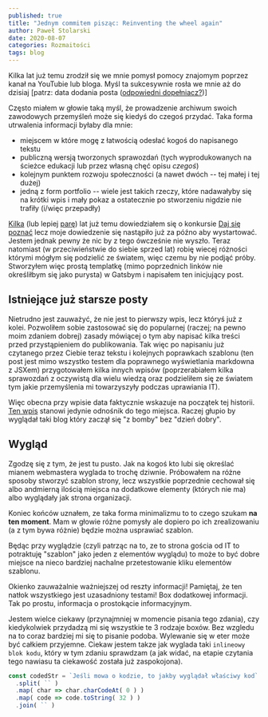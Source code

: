 ```yaml
---
published: true
title: "Jednym commitem pisząc: Reinventing the wheel again"
author: Paweł Stolarski
date: 2020-08-07
categories: Rozmaitości
tags: blog
---
```


Kilka lat już temu zrodził się we mnie pomysł pomocy znajomym poprzez kanał na YouTubie lub bloga.
Myśl ta sukcesywnie rosła we mnie aż do dzisiaj [patrz: data dodania posta ([odpowiedni dopełniacz?](https://sjp.pwn.pl/poradnia/haslo/post;7717.html))]

Często miałem w głowie taką myśl, że prowadzenie archiwum swoich zawodowych przemyśleń może się kiedyś do czegoś przydać.
Taka forma utrwalenia informacji byłaby dla mnie:
 * miejscem w które mogę z łatwością odesłać kogoś do napisanego tekstu
 * publiczną wersją tworzonych sprawozdań (tych wyprodukowanych na ścieżce edukacji lub przez własną chęć opisu *czegoś*)
 * kolejnym punktem rozwoju społeczności (a nawet dwóch -- tej małej i tej dużej)
 * jedną z form portfolio -- wiele jest takich rzeczy, które nadawałyby się na krótki wpis i mały pokaz
   a ostatecznie po stworzeniu nigdzie nie trafiły (i/więc przepadły)

[Kilka](https://sjp.pl/kilka) (lub lepiej [parę](https://sjp.pl/kilka)) lat już temu dowiedziałem się o konkursie [Daj się poznać](https://devstyle.pl/daj-sie-poznac/)
lecz moje dowiedzenie się nastąpiło już za późno aby wystartować. Jestem jednak pewny że nic by z tego ówcześnie nie wyszło.
Teraz natomiast (w przeciwieństwie do siebie sprzed lat) robię wiecej różności którymi mógłym się podzielić ze światem,
więc czemu by nie podjąć próby.
Stworzyłem więc prostą templatkę (mimo poprzednich linków nie określiłbym się jako purysta) w Gatsbym i napisałem ten inicjujący post.

## Istniejące już starsze posty

Nietrudno jest zauważyć, że nie jest to pierwszy wpis, lecz któryś już z kolei.
Pozwoliłem sobie zastosować się do popularnej (raczej; na pewno moim zdaniem dobrej)
zasady mówiącej o tym aby napisać kilka treści przed przystąpieniem do publikowania.
Tak więc po napisaniu już czytanego przez Ciebie teraz tekstu i kolejnych poprawkach szablonu
(ten post jest mimo wszystko testem dla poprawnego wyświetlania markdowna z JSXem)
przygotowałem kilka innych wpisów (poprzerabiałem kilka sprawozdań z oczywistą dla wielu wiedzą
oraz podzieliłem się ze światem tym jakie przemyślenia mi towarzyszyły podczas uprawiania IT).

Więc obecna przy wpisie data faktycznie wskazuje na początek tej historii.
[Ten wpis](http://localhost/2020-01-01--Nieswoiste_dzień_dobry/) stanowi jedynie odnośnik do tego miejsca.
Raczej głupio by wyglądał taki blog który zaczął się "z bomby" bez "dzień dobry".


## Wygląd

Zgodzę się z tym, że jest tu pusto. Jak na kogoś kto lubi się określać mianem webmastera wyglada to trochę dziwnie.
Próbowałem na różne sposoby stworzyć szablon strony, lecz wszystkie poprzednie cechował się albo andmierną ilością miejsca
na dodatkowe elementy (których nie ma) albo wyglądały jak strona organizacji.

Koniec końców uznałem, ze taka forma minimalizmu to to czego szukam **na ten moment**.
Mam w głowie różne pomysły ale dopiero po ich zrealizowaniu (a z tym bywa różnie) będzie można usprawiać szablon.

Będąc przy wyglądzie (czyli patrząc na to, ze to strona gościa od IT to potraktuję "szablon" jako jeden z elementów wyglądu)
to może to być dobre miejsce na nieco bardziej nachalne przetestowanie kliku elementów szablonu.

<Note>
  Okienko zauważalnie ważniejszej od reszty informacji! Pamiętaj, że ten natłok wszystkiego jest uzasadniony testami!
</Note>
<Info>
  Box dodatkowej informacji. Tak po prostu, informacja o prostokącie informacyjnym.
</Info>

Jestem wielce ciekawy (przynajmniej w momencie pisania tego zdania),
czy kiedykolwiek przydadzą mi się wszystkie te 3 rodzaje boxów.
Bez wzgledu na to coraz bardziej mi się to pisanie podoba.
Wylewanie się w eter może być całkiem przyjemne.
Ciekaw jestem takze jak wyglada taki `inlineowy blok kodu`, który w tym zdaniu sprawdzam (a jak widać, na etapie czytania tego nawiasu ta ciekawość została już zaspokojona).

```js
const codedStr = `Jeśli mowa o kodzie, to jakby wyglądał właściwy kod`
  .split( `` )
  .map( char => char.charCodeAt( 0 ) )
  .map( code => code.toString( 32 ) )
  .join( `` )
```